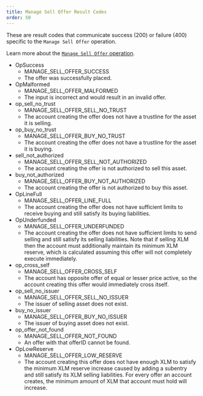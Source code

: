 ```yaml
---
title: Manage Sell Offer Result Codes
order: 50
---
```



These are result codes that communicate success (200) or failure (400) specific to the `Manage Sell Offer` operation.

Learn more about the [`Manage Sell Offer` operation](../../../../docs/start/list-of-operations.mdx#manage-sell-offer).

<AttributeTable>

- OpSuccess
  - MANAGE_SELL_OFFER_SUCCESS
  - The offer was successfully placed.
- OpMalformed
  - MANAGE_SELL_OFFER_MALFORMED
  - The input is incorrect and would result in an invalid offer.
- op_sell_no_trust
  - MANAGE_SELL_OFFER_SELL_NO_TRUST
  - The account creating the offer does not have a trustline for the asset it is selling.
- op_buy_no_trust
  - MANAGE_SELL_OFFER_BUY_NO_TRUST
  - The account creating the offer does not have a trustline for the asset it is buying.
- sell_not_authorized
  - MANAGE_SELL_OFFER_SELL_NOT_AUTHORIZED
  - The account creating the offer is not authorized to sell this asset.
- buy_not_authorized
  - MANAGE_SELL_OFFER_BUY_NOT_AUTHORIZED
  - The account creating the offer is not authorized to buy this asset.
- OpLineFull
  - MANAGE_SELL_OFFER_LINE_FULL
  - The account creating the offer does not have sufficient limits to receive buying and still satisfy its buying liabilities.
- OpUnderfunded
  - MANAGE_SELL_OFFER_UNDERFUNDED
  - The account creating the offer does not have sufficient limits to send selling and still satisfy its selling liabilities. Note that if selling XLM then the account must additionally maintain its minimum XLM reserve, which is calculated assuming this offer will not completely execute immediately.
- op_cross_self
  - MANAGE_SELL_OFFER_CROSS_SELF
  - The account has opposite offer of equal or lesser price active, so the account creating this offer would immediately cross itself.
- op_sell_no_issuer
  - MANAGE_SELL_OFFER_SELL_NO_ISSUER
  - The issuer of selling asset does not exist.
- buy_no_issuer
  - MANAGE_SELL_OFFER_BUY_NO_ISSUER
  - The issuer of buying asset does not exist.
- op_offer_not_found
  - MANAGE_SELL_OFFER_NOT_FOUND
  - An offer with that offerID cannot be found.
- OpLowReserve
  - MANAGE_SELL_OFFER_LOW_RESERVE
  - The account creating this offer does not have enough XLM to satisfy the minimum XLM reserve increase caused by adding a subentry and still satisfy its XLM selling liabilities. For every offer an account creates, the minimum amount of XLM that account must hold will increase.

</AttributeTable>
